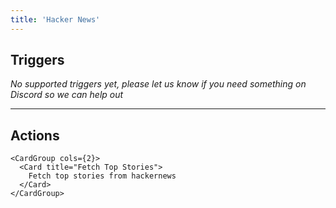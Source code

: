 ```yaml
---
title: 'Hacker News'
---
```


## Triggers

*No supported triggers yet, please let us know if you need something on Discord so we can help out* 


---

## Actions


    <CardGroup cols={2}>
      <Card title="Fetch Top Stories">
        Fetch top stories from hackernews
      </Card>
    </CardGroup>
  
